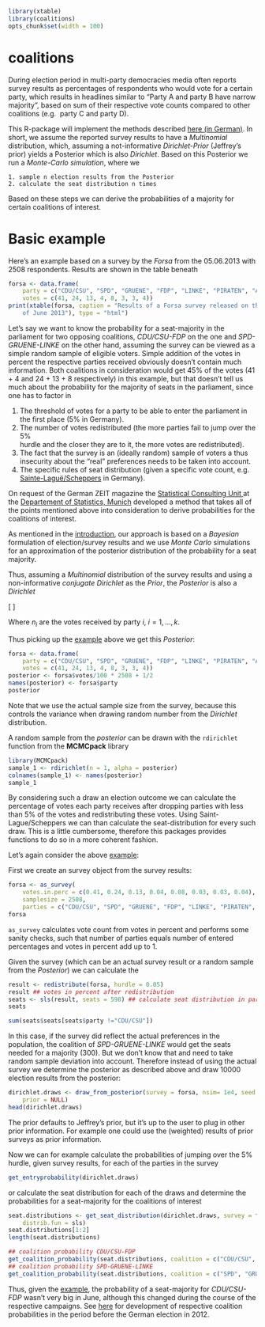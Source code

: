 <!-- add link to css -->


```r
library(xtable)
library(coalitions)
opts_chunk$set(width = 100)
```




<a name="introduction">coalitions</a>
==========

During election period in multi-party democracies media often reports survey 
results as percentages of respondents who would vote for a certain party, 
which results in headlines similar to "Party A and party B have narrow majority", 
based on sum of their respective vote counts compared to other coalitions (e.g. 
party C and party D). 

This R-package will implement the methods described 
<a href= "http://www.stablab.stat.uni-muenchen.de/sites/files/wahlen.pdf)"> 
here (in German)</a>. 
In short, we assume the reported survey results to have a *Multinomial* distribution, 
which, assuming a not-informative *Dirichlet-Prior* (Jeffrey's prior) yields a 
Posterior which is also *Dirichlet*. Based on this Posterior we run a 
*Monte-Carlo simulation*, where we <br/>

    1. sample n election results from the Posterior
    2. calculate the seat distribution n times

Based on these steps we can derive the probabilities of a majority for certain 
coalitions of interest. <br/>



<a name="example">Basic example</a>
===

Here's an example based on a survey by the *Forsa* from the 05.06.2013 with 2508
respondents. Results are shown in the table beneath

```r
forsa <- data.frame(
	party = c("CDU/CSU", "SPD", "GRUENE", "FDP", "LINKE", "PIRATEN", "AfD", "Others"),
	votes = c(41, 24, 13, 4, 8, 3, 3, 4))
print(xtable(forsa, caption = "Results of a Forsa survey released on the fifth 
	of June 2013"), type = "html")
```

Let's say we want to know the probability for a seat-majority in the parliament 
for two opposing coalitions, *CDU/CSU-FDP* on the one and *SPD-GRUENE-LINKE* on 
the other hand, assuming the survey can be viewed as a simple random sample of 
eligible voters. Simple addition of the votes in percent the respective parties 
received obviously doesn't contain much information. Both coalitions in consideration
would get 45% of the votes (41 + 4 and 24 + 13 + 8 respectively) in this example, 
but that doesn't tell us much about the probability for the majority of seats in 
the parliament, since one has to factor in <a name="issues"/>

1. The threshold of votes for a party to be able to enter the parliament in the 
first place (5% in Germany).
2. The number of votes redistributed (the more parties fail to jump over the 5% 	
	hurdle and the closer they are to it, the more votes are redistributed).
3. The fact that the survey is an (ideally random) sample of voters a thus 
	insecurity about the "real" preferences needs to be taken into account.
4. The specific rules of seat distribution (given a specific vote count, 
	e.g. <a href="http://www.wahlrecht.de/verfahren/stlague12.html" target="_blank">
	Sainte-Laguë/Scheppers</a> in Germany).


On request of the German ZEIT magazine the 
<a href="http://www.stablab.stat.uni-muenchen.de/index" target = "_blank">
Statistical Consulting Unit
</a> at the <a href="http://www.stat.uni-muenchen.de/index_e.html" target="_blank">
Departement of Statistics, Munich</a> developed a method that takes all of the points 
mentioned above into consideration to derive probabilities for the coalitions of 
interest.

As mentioned in the [introduction](#introduction), our approach is based on a 
*Bayesian* formulation of election/survey results and we use *Monte Carlo* 
simulations for an approximation of the posterior distribution of the probability 
for a seat majority.

Thus, assuming a *Multinomial* distribution of the survey results and using 
a non-informative *conjugate Dirichlet* as the *Prior*, the *Posterior* is also a 
*Dirichlet* 

\[\begin{equation}
    Dir(n_1 + 1/2, n_2 + 1/2, ..., n_k + 1/2)
\end{equation}
\]

Where $n_i$ are the votes received by party $i$, $i = 1,...,k$.

Thus picking up the [example](#example) above we get this *Posterior*:

```r
forsa <- data.frame(
	party = c("CDU/CSU", "SPD", "GRUENE", "FDP", "LINKE", "PIRATEN", "AfD", "Others"),
	votes = c(41, 24, 13, 4, 8, 3, 3, 4))
posterior <- forsa$votes/100 * 2508 + 1/2
names(posterior) <- forsa$party 
posterior
```

Note that we use the actual sample size from the survey, because this controls the 
variance when drawing random number from the *Dirichlet* distribution.

A random sample from the *posterior* can be drawn with the 
`rdirichlet` function from the **MCMCpack** library

```r
library(MCMCpack)
sample_1 <- rdirichlet(n = 1, alpha = posterior)
colnames(sample_1) <- names(posterior)
sample_1
```

By considering such a draw  an election outcome we can calculate the percentage of 
votes each party receives after dropping parties with less than 
5% of the votes and redistributing these votes. Using Saint-Lague/Scheppers we can 
than calculate the seat-distribution for every such draw. This is a little 
cumbersome, therefore this packages provides functions to do so in a more coherent 
fashion. 

Let's again consider the above [example](#example): 

First we create an survey object from the survey results: 

```r
forsa <- as_survey(
	votes.in.perc = c(0.41, 0.24, 0.13, 0.04, 0.08, 0.03, 0.03, 0.04), 
	samplesize = 2508, 
	parties = c("CDU/CSU", "SPD", "GRUENE", "FDP", "LINKE", "PIRATEN", "AfD", "Others"))
forsa
```

`as_survey` calculates vote count from votes in percent and performs some 
sanity checks, such that number of parties equals number of entered percentages 
and votes in percent add up to $1$.

Given the survey (which can be an actual survey result or a random sample from 
the *Posterior*) we can calculate the 

```r
result <- redistribute(forsa, hurdle = 0.05)
result ## votes in percent after redistribution
seats <- sls(result, seats = 598) ## calculate seat distribution in parliament via Sainte-Lague/Scheppers
seats

sum(seats$seats[seats$party !="CDU/CSU"])
```

In this case, if the survey did reflect the actual preferences in the population, the 
coalition of *SPD-GRUENE-LINKE* would get the seats needed for 
a majority (300). But we don't know that and need to take random sample deviation 
into account. Therefore instead of using the actual survey we determine the posterior 
as described above and draw 10000 election results from the posterior: 

```r
dirichlet.draws <- draw_from_posterior(survey = forsa, nsim= 1e4, seed = 123, 
	prior = NULL)
head(dirichlet.draws)
```

The prior defaults to Jeffrey's prior, but it's up to the user to plug in 
other prior information. For example one could use the (weighted) results of 
prior surveys as prior information. 

Now we can for example calculate the probabilities of jumping over the 5% hurdle, 
given survey results, for each of the parties in the survey

```r
get_entryprobability(dirichlet.draws)
```

or calculate the seat distribution for each of the draws and determine the 
probabilities for a seat-majority for the coalitions of interest

```r
seat.distributions <- get_seat_distribution(dirichlet.draws, survey = forsa, 
	distrib.fun = sls)
seat.distributions[1:2]
length(seat.distributions)

## coalition probability CDU/CSU-FDP
get_coalition_probability(seat.distributions, coalition = c("CDU/CSU", "FDP"))
## coalition probability SPD-GRUENE-LINKE
get_coalition_probability(seat.distributions, coalition = c("SPD", "GRUENE", "LINKE"))
```

Thus, given the [example](#example), the probability of a seat-majority for 
*CDU/CSU-FDP* wasn't very big in June, although this changed during the course of 
the respective campaigns. See 
<a href="http://www.stablab.stat.uni-muenchen.de/Koalitionen2013" target="_blank">
here</a> for development of respective coalition probabilities in 
the period before the German election in 2012.















